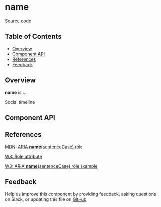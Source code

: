 
# **name**

[Source code](<https://github.com/leemonade/bubbles/tree/main/packages/components/informative/SocialTimeline>)

## Table of Contents

<!-- START doctoc generated TOC please keep comment here to allow auto update -->
<!-- DON'T EDIT THIS SECTION, INSTEAD RE-RUN doctoc TO UPDATE -->

- [Overview](#overview)
- [Component API](#component-api)
- [References](#references)
- [Feedback](#feedback)

## Overview

**name** is ...

<ThemeProvider>
  <SocialTimeline>Social timeline</SocialTimeline>
</ThemeProvider>

## Component API

<Preview>
  <Story id="organisms-informative-social-timeline--playground" />
</Preview>

<Props of={SocialTimeline} />

## References

[MDN: ARIA **name**(sentenceCase) role](<https://developer.mozilla.org/en-US/docs/Web/Accessibility/ARIA/Roles/social-timeline_role>)

[W3: Role attribute](https://www.w3.org/WAI/PF/HTML/wiki/RoleAttribute)

[W3: ARIA **name**(sentenceCase) role example](<https://www.w3.org/TR/2016/WD-wai-aria-practices-1.1-20160317/examples/social-timeline/social-timeline.html>)

## Feedback

Help us improve this component by providing feedback, asking questions on Slack, or updating this file on
[GitHub](<https://github.com/leemonade/bubbles/edit/main/packages/components/informative/SocialTimeline.mdx>)
